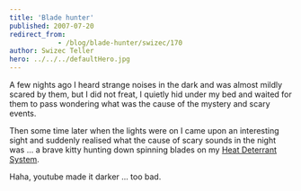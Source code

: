 ```yaml
---
title: 'Blade hunter'
published: 2007-07-20
redirect_from: 
            - /blog/blade-hunter/swizec/170
author: Swizec Teller
hero: ../../../defaultHero.jpg
---
```

A few nights ago I heard strange noises in the dark and was almost mildly scared by them, but I did not freat, I quietly hid under my bed and waited for them to pass wondering what was the cause of the mystery and scary events.

Then some time later when the lights were on I came upon an interesting sight and suddenly realised what the cause of scary sounds in the night was ... a brave kitty hunting down spinning blades on my [Heat Deterrant System](http://swizec.com/index.php/mode=news/id=232).

Haha, youtube made it darker ... too bad.